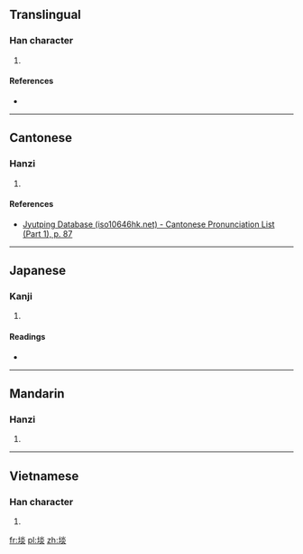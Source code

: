 ==Translingual==

===Han character===
{{Han char|rn=32|rad=土|as=08|sn=11|four=4918<sub>9</sub>|canj=土火火 (GFF)|ids=⿰[[土]][[炎]]}}

# {{defn|Han|sort=土08}}

====References====
* {{Han ref|kx=0230.410|dkj=05180|dj=0467.020|hdz=10458.010|uh=57EE|ud=22510|bh=D4BC|bd=54460}}

----

==Cantonese==

===Hanzi===
{{yue-hanzi|jyut=[[taam3]]|y=taam3}}

# {{defn|lang=yue|sort=土08}}

====References====
*[http://www.iso10646hk.net/jp/document/download.jsp Jyutping Database (iso10646hk.net) - Cantonese Pronunciation List (Part 1), p. 87]

----

==Japanese==

===Kanji===
{{ja-kanji|grade=|rs=土08}}

# {{defn|lang=ja|sort=土08}}

====Readings====
* {{ja-readings|on=[[たん]] (tan)|kun=}}

----

==Mandarin==

===Hanzi===
{{cmn-hanzi|pin=[[tàn]] ([[tan4]])|wg=t'an<sup>4</sup>}}

# {{defn|lang=cmn|sort=土08}}

----

==Vietnamese==

===Han character===
{{vi-hantu|[[vịm]]|rs=土08}}

# {{defn|lang=vi|sort=土08}}

[[fr:埮]]
[[pl:埮]]
[[zh:埮]]